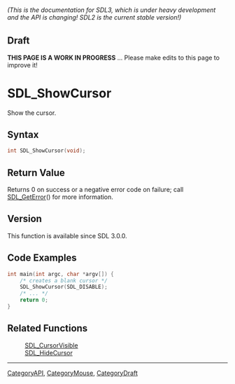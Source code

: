 ====== (This is the documentation for SDL3, which is under heavy development and the API is changing! SDL2 is the current stable version!) ======

== Draft ==

'''THIS PAGE IS A WORK IN PROGRESS''' ... Please make edits to this page to improve it!
= SDL_ShowCursor =

Show the cursor.

== Syntax ==

<syntaxhighlight lang='c'>
int SDL_ShowCursor(void);
</syntaxhighlight>

== Return Value ==

Returns 0 on success or a negative error code on failure; call
[[SDL_GetError]]() for more information.

== Version ==

This function is available since SDL 3.0.0.

== Code Examples ==

<syntaxhighlight lang='c++'>
int main(int argc, char *argv[]) {
    /* creates a blank cursor */
    SDL_ShowCursor(SDL_DISABLE);
    /* ... */
    return 0;
}
</syntaxhighlight>

== Related Functions ==

:[[SDL_CursorVisible]]
:[[SDL_HideCursor]]

----
[[CategoryAPI]], [[CategoryMouse]], [[CategoryDraft]]


